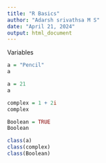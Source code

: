 ```yaml
---
title: "R Basics"
author: "Adarsh srivathsa M S"
date: "April 21, 2024"
output: html_document
---
```


Variables

```r
a = "Pencil"
a
```

```r
a = 21
a
```
```r
complex = 1 + 2i
complex
```

```r
Boolean = TRUE
Boolean
```


```r
class(a)
class(complex)
class(Boolean)
```

